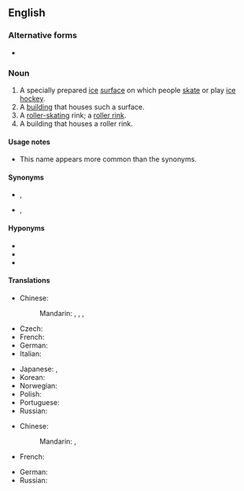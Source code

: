 {{also|skating-rink}}

==English==
{{wikipedia}}

===Alternative forms===
* {{l|en|skating-rink}}

===Noun===
{{en-noun}}

# A specially prepared [[ice]] [[surface]] on which people [[skate]] or play [[ice hockey]].
# A [[building]] that houses such a surface.
# A [[roller-skating]] rink; a [[roller rink]].
# A building that houses a roller rink.

====Usage notes====
* This name appears more common than the synonyms.

====Synonyms====
* {{sense|frozen surface for skating}} {{l|en|ice skating rink}}, {{l|en|ice rink}}
* {{sense|building for skating}} {{l|en|ice skating rink}}, {{l|en|ice rink}}

====Hyponyms====
* {{l|en|hockey rink}}
* {{l|en|roller rink}}
* {{l|en|roller skating rink}}

====Translations====
{{trans-top|frozen surface for skating}}
* Chinese:
*: Mandarin: {{t+|cmn|滑冰場|sc=Hani}}, {{t+|cmn|滑冰场|tr=huábīngchǎng|sc=Hani}}, {{t+|cmn|冰場|sc=Hani}}, {{t+|cmn|冰场|tr=bīngchǎng|sc=Hani}}
* Czech: {{t+|cs|kluziště}}
* French: {{t+|fr|patinoire|f}}
* German: {{t+|de|Eisbahn|f}}
* Italian: {{t|it|pista di pattinaggio|f}}
{{trans-mid}}
* Japanese: {{t+|ja|スケートリンク|tr=sukēto rinku}}, {{t|ja|銀盤|tr=ぎんばん, ginban}}
* Korean: {{t|ko|스케이트장|sc=Kore}}
* Norwegian: {{t|no|skøytebane|m}}
* Polish: {{t+|pl|lodowisko|n}}
* Portuguese: {{t|pt|[[rinque]] ([[de]] [[patinação]])|m}}
* Russian: {{t+|ru|като́к|m}}
{{trans-bottom}}

{{trans-top|roller skating rink}}
* Chinese:
*: Mandarin: {{t+|cmn|溜冰場|sc=Hani}}, {{t+|cmn|溜冰场|tr=liūbīngchǎng|sc=Hani}}
* French: {{t+|fr|patinoire|f}}
{{trans-mid}}
* German: {{t|de|Rollschuhbahn|f}}
* Russian: {{t+|ru|като́к|m}}
{{trans-bottom}}